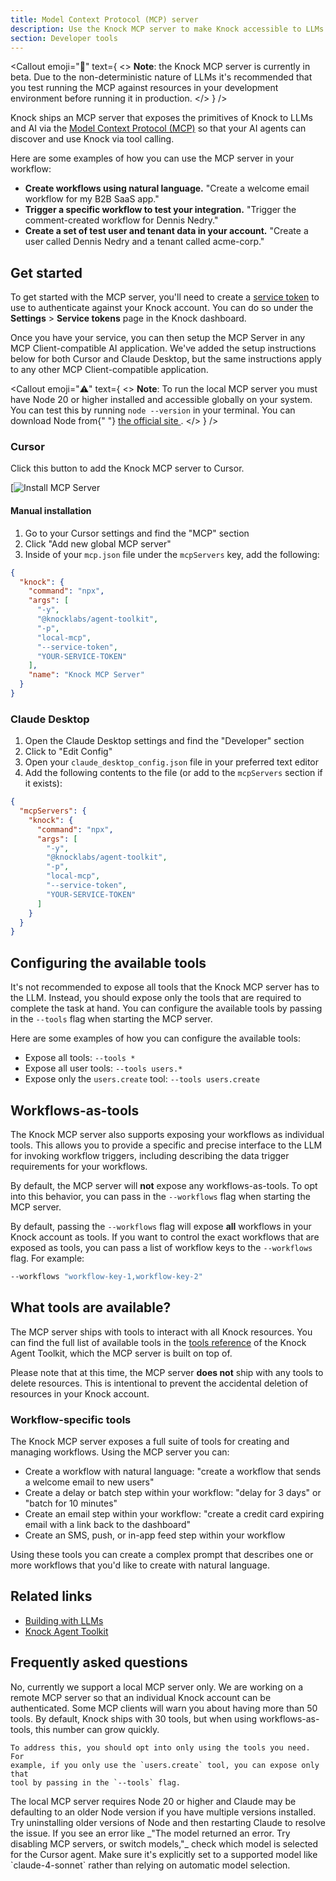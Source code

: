 ```yaml
---
title: Model Context Protocol (MCP) server
description: Use the Knock MCP server to make Knock accessible to LLMs and AI agents via tool calling.
section: Developer tools
---
```


<Callout
  emoji="🚧"
  text={
    <>
      <strong>Note</strong>: the Knock MCP server is currently in beta. Due to
      the non-deterministic nature of LLMs it's recommended that you test
      running the MCP against resources in your development environment before
      running it in production.
    </>
  }
/>

Knock ships an MCP server that exposes the primitives of Knock to LLMs and AI via the <a href="https://modelcontextprotocol.io/" target="_blank">Model Context Protocol (MCP)</a> so that your AI agents can discover and use Knock via tool calling.

Here are some examples of how you can use the MCP server in your workflow:

- **Create workflows using natural language.** "Create a welcome email workflow for my B2B SaaS app."
- **Trigger a specific workflow to test your integration.** "Trigger the comment-created workflow for Dennis Nedry."
- **Create a set of test user and tenant data in your account.** "Create a user called Dennis Nedry and a tenant called acme-corp."

## Get started

To get started with the MCP server, you'll need to create a [service token](/developer-tools/service-tokens) to use to authenticate against your Knock account. You can do so under the **Settings** > **Service tokens** page in the Knock dashboard.

Once you have your service, you can then setup the MCP Server in any MCP Client-compatible AI application. We've added the setup instructions below for both Cursor and Claude Desktop, but the same instructions apply to any other MCP Client-compatible application.

<Callout
  emoji="⚠️"
  text={
    <>
      <strong>Note</strong>: To run the local MCP server you must have Node 20
      or higher installed and accessible globally on your system. You can test
      this by running `node --version` in your terminal. You can download Node
      from{" "}
      <a href="https://nodejs.org/en/download" target="_blank">
        the official site
      </a>
      .
    </>
  }
/>
### Cursor

Click this button to add the Knock MCP server to Cursor.

[![Install MCP Server](<https://cursor.com/deeplink/mcp-install-dark.png)](cursor://anysphere.cursor-deeplink/mcp/install?name=knock&config=eyJjb21tYW5kIjoibnB4IiwiYXJncyI6WyIteSIsIkBrbm9ja2xhYnMvYWdlbnQtdG9vbGtpdCIsIi1wIiwibG9jYWwtbWNwIiwiLS1zZXJ2aWNlLXRva2VuIiwiWU9VUi1TRVJWSUNFLVRPS0VOIl0sIm5hbWUiOiJLbm9jayBNQ1AgU2VydmVyIn0=>)

#### Manual installation

1. Go to your Cursor settings and find the "MCP" section
2. Click "Add new global MCP server"
3. Inside of your `mcp.json` file under the `mcpServers` key, add the following:

```json
{
  "knock": {
    "command": "npx",
    "args": [
      "-y",
      "@knocklabs/agent-toolkit",
      "-p",
      "local-mcp",
      "--service-token",
      "YOUR-SERVICE-TOKEN"
    ],
    "name": "Knock MCP Server"
  }
}
```

### Claude Desktop

1. Open the Claude Desktop settings and find the "Developer" section
2. Click to "Edit Config"
3. Open your `claude_desktop_config.json` file in your preferred text editor
4. Add the following contents to the file (or add to the `mcpServers` section if it exists):

```json
{
  "mcpServers": {
    "knock": {
      "command": "npx",
      "args": [
        "-y",
        "@knocklabs/agent-toolkit",
        "-p",
        "local-mcp",
        "--service-token",
        "YOUR-SERVICE-TOKEN"
      ]
    }
  }
}
```

## Configuring the available tools

It's not recommended to expose all tools that the Knock MCP server has to the LLM. Instead, you should expose only the tools that are required to complete the task at hand. You can configure the available tools by passing in the `--tools` flag when starting the MCP server.

Here are some examples of how you can configure the available tools:

- Expose all tools: `--tools *`
- Expose all user tools: `--tools users.*`
- Expose only the `users.create` tool: `--tools users.create`

## Workflows-as-tools

The Knock MCP server also supports exposing your workflows as individual tools. This allows you to provide a specific and precise interface to the LLM for invoking workflow triggers, including describing the data trigger requirements for your workflows.

By default, the MCP server will **not** expose any workflows-as-tools. To opt into this behavior, you can pass in the `--workflows` flag when starting the MCP server.

By default, passing the `--workflows` flag will expose **all** workflows in your Knock account as tools. If you want to control the exact workflows that are exposed as tools, you can pass a list of workflow keys to the `--workflows` flag. For example:

```bash
--workflows "workflow-key-1,workflow-key-2"
```

## What tools are available?

The MCP server ships with tools to interact with all Knock resources. You can find the full list of available tools in the [tools reference](/developer-tools/agent-toolkit/tools-reference) of the Knock Agent Toolkit, which the MCP server is built on top of.

Please note that at this time, the MCP server **does not** ship with any tools to delete resources. This is intentional to prevent the accidental deletion of resources in your Knock account.

### Workflow-specific tools

The Knock MCP server exposes a full suite of tools for creating and managing workflows. Using the MCP server you can:

- Create a workflow with natural language: "create a workflow that sends a welcome email to new users"
- Create a delay or batch step within your workflow: "delay for 3 days" or "batch for 10 minutes"
- Create an email step within your workflow: "create a credit card expiring email with a link back to the dashboard"
- Create an SMS, push, or in-app feed step within your workflow

Using these tools you can create a complex prompt that describes one or more workflows that you'd like to create with natural language.

## Related links

- [Building with LLMs](/developer-tools/building-with-llms)
- [Knock Agent Toolkit](/developer-tools/agent-toolkit/overview)

## Frequently asked questions

<AccordionGroup>
  <Accordion title="Do you support a remote MCP server?">
    No, currently we support a local MCP server only. We are working
    on a remote MCP server so that an individual Knock account can be
    authenticated.
  </Accordion>
   <Accordion title="Why do I see a warning about having too many tools?">
    Some MCP clients will warn you about having more than 50 tools. By default, Knock ships with 30 tools, but when using workflows-as-tools, this number can grow quickly.

    To address this, you should opt into only using the tools you need. For
    example, if you only use the `users.create` tool, you can expose only that
    tool by passing in the `--tools` flag.

  </Accordion>
  <Accordion title="Why do I see an error in Claude about the Knock MCP server disconnecting?">
    The local MCP server requires Node 20 or higher and Claude may be defaulting to an older Node version if you have multiple versions installed. Try uninstalling older versions of Node and then restarting Claude to resolve the issue.
  </Accordion>
  <Accordion title="Why do I receive an error in Cursor when I try to use one of the available MCP tools?">
    If you see an error like _"The model returned an error. Try disabling MCP servers, or switch models,"_ check which model is selected for the Cursor agent. Make sure it's explicitly set to a supported model like `claude-4-sonnet` rather than relying on automatic model selection.
  </Accordion>
</AccordionGroup>
